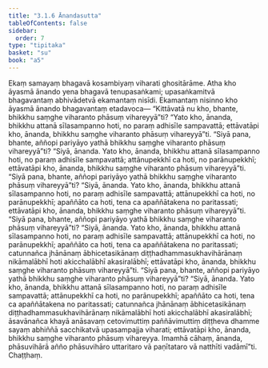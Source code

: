 ```yaml
---
title: "3.1.6 Ānandasutta"
tableOfContents: false
sidebar:
  order: 7
type: "tipitaka"
basket: "su"
book: "a5"
---
```



<DynamicBreadcrumb />

<Division number="106" book="a5" bookNo="16" page="117">

<Paragraph number="641" book="a5">
Ekaṃ samayaṃ bhagavā kosambiyaṃ viharati ghositārāme. Atha kho āyasmā ānando yena bhagavā tenupasaṅkami; upasaṅkamitvā bhagavantaṃ abhivādetvā ekamantaṃ nisīdi. Ekamantaṃ nisinno kho āyasmā ānando bhagavantaṃ etadavoca—
</Paragraph>

<Paragraph number="642" book="a5">
“Kittāvatā nu kho, bhante, bhikkhu saṃghe viharanto phāsuṃ vihareyyā”ti? “Yato kho, ānanda, bhikkhu attanā sīlasampanno hoti, no paraṃ adhisīle sampavattā; ettāvatāpi kho, ānanda, bhikkhu saṃghe viharanto phāsuṃ vihareyyā”ti.
</Paragraph>

<Paragraph number="643" book="a5">
“Siyā pana, bhante, aññopi pariyāyo yathā bhikkhu saṃghe viharanto phāsuṃ vihareyyā”ti? “Siyā, ānanda. Yato kho, ānanda, bhikkhu attanā sīlasampanno hoti, no paraṃ adhisīle sampavattā; attānupekkhī ca hoti, no parānupekkhī; ettāvatāpi kho, ānanda, bhikkhu saṃghe viharanto phāsuṃ vihareyyā”ti.
</Paragraph>

<Paragraph number="644" book="a5">
“Siyā pana, bhante, aññopi pariyāyo yathā bhikkhu saṃghe viharanto phāsuṃ vihareyyā”ti? “Siyā, ānanda. Yato kho, ānanda, bhikkhu attanā sīlasampanno hoti, no paraṃ adhisīle sampavattā; attānupekkhī ca hoti, no parānupekkhī; apaññāto ca hoti, tena ca apaññātakena no paritassati; ettāvatāpi kho, ānanda, bhikkhu saṃghe viharanto phāsuṃ vihareyyā”ti.
</Paragraph>

<Paragraph number="645" book="a5">
“Siyā pana, bhante, aññopi pariyāyo yathā bhikkhu saṃghe viharanto phāsuṃ vihareyyā”ti? “Siyā, ānanda. Yato kho, ānanda, bhikkhu attanā sīlasampanno hoti, no paraṃ adhisīle sampavattā; attānupekkhī ca hoti, no parānupekkhī; apaññāto ca hoti, tena ca apaññātakena no paritassati; catunnañca jhānānaṃ ābhicetasikānaṃ diṭṭhadhammasukhavihārānaṃ nikāmalābhī hoti akicchalābhī akasiralābhī; ettāvatāpi kho, ānanda, bhikkhu saṃghe viharanto phāsuṃ vihareyyā”ti.
</Paragraph>

<Paragraph number="646" book="a5">
“Siyā pana, bhante, aññopi pariyāyo yathā bhikkhu saṃghe viharanto phāsuṃ vihareyyā”ti? “Siyā, ānanda. Yato kho, ānanda, bhikkhu attanā sīlasampanno hoti, no paraṃ adhisīle sampavattā; attānupekkhī ca hoti, no parānupekkhī; apaññāto ca hoti, tena ca apaññātakena no paritassati; catunnañca jhānānaṃ ābhicetasikānaṃ diṭṭhadhammasukhavihārānaṃ nikāmalābhī hoti akicchalābhī akasiralābhī; āsavānañca khayā anāsavaṃ cetovimuttiṃ paññāvimuttiṃ diṭṭheva dhamme sayaṃ abhiññā sacchikatvā upasampajja viharati; ettāvatāpi kho, ānanda, bhikkhu saṃghe viharanto phāsuṃ vihareyya.
</Paragraph>

<Paragraph number="647" book="a5">
Imamhā cāhaṃ, ānanda, phāsuvihārā añño phāsuvihāro uttaritaro vā paṇītataro vā natthīti vadāmī”ti.

</Paragraph>
</Division>

<Paragraph number="648" type="center" book="a5">
Chaṭṭhaṃ.
</Paragraph>